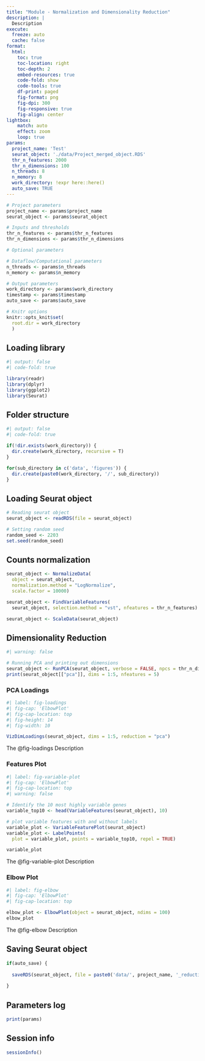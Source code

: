 ```yaml
---
title: "Module - Normalization and Dimensionality Reduction"
description: | 
  Description
execute:
  freeze: auto
  cache: false
format:
  html:
    toc: true
    toc-location: right
    toc-depth: 2
    embed-resources: true
    code-fold: show
    code-tools: true
    df-print: paged
    fig-format: png
    fig-dpi: 300
    fig-responsive: true
    fig-align: center
lightbox:
    match: auto
    effect: zoom
    loop: true
params:
  project_name: 'Test'
  seurat_object: './data/Project_merged_object.RDS'
  thr_n_features: 2000
  thr_n_dimensions: 100
  n_threads: 8
  n_memory: 8
  work_directory: !expr here::here()
  auto_save: TRUE
---
```


```r

# Project parameters 
project_name <- params$project_name
seurat_object <- params$seurat_object

# Inputs and thresholds
thr_n_features <- params$thr_n_features
thr_n_dimensions <- params$thr_n_dimensions

# Optional parameters

# Dataflow/Computational parameters
n_threads <- params$n_threads
n_memory <- params$n_memory

# Output parameters
work_directory <- params$work_directory
timestamp <- params$timestamp
auto_save <- params$auto_save

# Knitr options
knitr::opts_knit$set(
  root.dir = work_directory
  )

```

## Loading library

```r
#| output: false
#| code-fold: true

library(readr)
library(dplyr)
library(ggplot2)
library(Seurat)

```

## Folder structure

```r
#| output: false
#| code-fold: true

if(!dir.exists(work_directory)) {
  dir.create(work_directory, recursive = T)
}

for(sub_directory in c('data', 'figures')) {
  dir.create(paste0(work_directory, '/', sub_directory))
}

```

## Loading Seurat object

```r

# Reading seurat object
seurat_object <- readRDS(file = seurat_object)

# Setting random seed
random_seed <- 2203
set.seed(random_seed)

```

## Counts normalization

```r

seurat_object <- NormalizeData(
  object = seurat_object, 
  normalization.method = "LogNormalize",
  scale.factor = 10000)

seurat_object <- FindVariableFeatures(
  seurat_object, selection.method = "vst", nfeatures = thr_n_features)

seurat_object <- ScaleData(seurat_object)

```

## Dimensionality Reduction

```r
#| warning: false

# Running PCA and printing out dimensions
seurat_object <- RunPCA(seurat_object, verbose = FALSE, npcs = thr_n_dimensions)
print(seurat_object[["pca"]], dims = 1:5, nfeatures = 5)

```

### PCA Loadings

```r
#| label: fig-loadings
#| fig-cap: 'ElbowPlot'
#| fig-cap-location: top
#| fig-height: 14
#| fig-width: 10

VizDimLoadings(seurat_object, dims = 1:5, reduction = "pca")

```

:::{.callout-tip}
The @fig-loadings Description
:::

### Features Plot

```r
#| label: fig-variable-plot
#| fig-cap: 'ElbowPlot'
#| fig-cap-location: top
#| warning: false

# Identify the 10 most highly variable genes
variable_top10 <- head(VariableFeatures(seurat_object), 10)

# plot variable features with and without labels
variable_plot <- VariableFeaturePlot(seurat_object)
variable_plot <- LabelPoints(
  plot = variable_plot, points = variable_top10, repel = TRUE)

variable_plot

```

:::{.callout-tip}
The @fig-variable-plot Description
:::

### Elbow Plot

```r
#| label: fig-elbow
#| fig-cap: 'ElbowPlot'
#| fig-cap-location: top

elbow_plot <- ElbowPlot(object = seurat_object, ndims = 100)
elbow_plot

```

:::{.callout-tip}
The @fig-elbow Description
:::

## Saving Seurat object

```r

if(auto_save) {
  
  saveRDS(seurat_object, file = paste0('data/', project_name, '_reduction_object.RDS'))
  
}

```

## Parameters log

```r

print(params)

```

## Session info

```r

sessionInfo()

```

